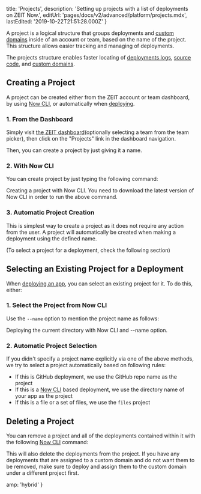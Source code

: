 
  title: 'Projects',
  description: 'Setting up projects with a list of deployments on ZEIT Now.',
  editUrl: 'pages/docs/v2/advanced/platform/projects.mdx',
  lastEdited: '2019-10-22T21:51:28.000Z'
}

A project is a logical structure that groups deployments and [custom domains](/docs/v2/custom-domains) inside of an account or team, based on the name of the project. This structure allows easier tracking and managing of deployments.

The projects structure enables faster locating of [deployments logs](/docs/v2/advanced/platform/deployments/#logs-view), [source code](/docs/v2/advanced/platform/deployments/#source-view), and [custom domains](/docs/v2/custom-domains).

## Creating a Project

A project can be created either from the ZEIT account or team dashboard, by using [Now CLI](/download), or automatically when [deploying](/docs/v2/build-step).

### 1. From the Dashboard

Simply visit [the ZEIT dashboard](/dashboard)(optionally selecting a team from the team picker), then click on the "Projects" link in the dashboard navigation.

Then, you can create a project by just giving it a name.

### 2. With Now CLI

You can create project by just typing the following command:

<Snippet dark text="now projects add <your-project-name>" />
<Caption>Creating a project with <GenericLink href="/now">Now CLI</GenericLink>.</Caption>

<Note>
  You need to download the latest version of Now CLI in order to run the above
  command.
</Note>

### 3. Automatic Project Creation

This is simplest way to create a project as it does not require any action from the user. A project will automatically be created when making a deployment using the defined name.

(To select a project for a deployment, check the following section)

## Selecting an Existing Project for a Deployment

When [deploying an app](/docs/v2/build-step), you can select an existing project for it. To do this, either:

### 1. Select the Project from Now CLI

Use the `--name` option to mention the project name as follows:

<Snippet dark text="now --name <your-project-name>" />
<Caption>Deploying the current directory with Now CLI and <InlineCode>--name</InlineCode> option.</Caption>

### 2. Automatic Project Selection

If you didn't specify a project name explicitly via one of the above methods, we try to select a project automatically based on following rules:

- If this is GitHub deployment, we use the GitHub repo name as the project
- If this is a [Now CLI](/download) based deployment, we use the directory name of your app as the project
- If this is a file or a set of files, we use the `files` project

## Deleting a Project

You can remove a project and all of the deployments contained within it with the following [Now CLI](/download) command:

<Snippet dark text="now projects rm <your-project-name>" />

<Note alert label="Note">
  This will also delete the deployments from the project. If you have any
  deployments that are assigned to a custom domain and do not want them to be
  removed, make sure to deploy and assign them to the custom domain under a
  different project first.
</Note>


  amp: 'hybrid'
}
